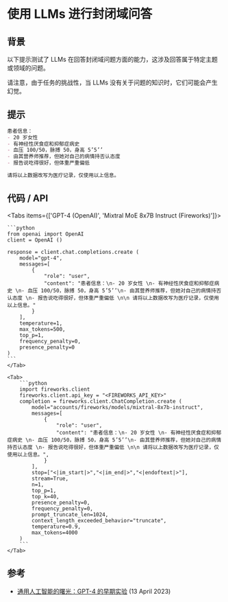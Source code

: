 # 使用 LLMs 进行封闭域问答


## 背景
以下提示测试了 LLMs 在回答封闭域问题方面的能力，这涉及回答属于特定主题或领域的问题。

<Callout type="warning" emoji="⚠️">
    请注意，由于任务的挑战性，当 LLMs 没有关于问题的知识时，它们可能会产生幻觉。
</Callout>

## 提示
```markdown
患者信息：
- 20 岁女性
- 有神经性厌食症和抑郁症病史
- 血压 100/50，脉搏 50，身高 5’5’’
- 由其营养师推荐，但她对自己的病情持否认态度
- 报告说吃得很好，但体重严重偏低

请将以上数据改写为医疗记录，仅使用以上信息。

```

## 代码 / API

<Tabs items={['GPT-4 (OpenAI)', 'Mixtral MoE 8x7B Instruct (Fireworks)']}>
    <Tab>
  
    ```python
    from openai import OpenAI
    client = OpenAI ()

    response = client.chat.completions.create (
        model="gpt-4",
        messages=[
            {
                "role": "user",
                "content": "患者信息：\n- 20 岁女性 \n- 有神经性厌食症和抑郁症病史 \n- 血压 100/50，脉搏 50，身高 5’5’’\n- 由其营养师推荐，但她对自己的病情持否认态度 \n- 报告说吃得很好，但体重严重偏低 \n\n 请将以上数据改写为医疗记录，仅使用以上信息。"
            }
        ],
        temperature=1,
        max_tokens=500,
        top_p=1,
        frequency_penalty=0,
        presence_penalty=0
    )
    ```
    </Tab>

    <Tab>
        ```python
        import fireworks.client
        fireworks.client.api_key = "<FIREWORKS_API_KEY>"
        completion = fireworks.client.ChatCompletion.create (
            model="accounts/fireworks/models/mixtral-8x7b-instruct",
            messages=[
                {
                    "role": "user",
                    "content": "患者信息：\n- 20 岁女性 \n- 有神经性厌食症和抑郁症病史 \n- 血压 100/50，脉搏 50，身高 5’5’’\n- 由其营养师推荐，但她对自己的病情持否认态度 \n- 报告说吃得很好，但体重严重偏低 \n\n 请将以上数据改写为医疗记录，仅使用以上信息。",
                }
            ],
            stop=["<|im_start|>","<|im_end|>","<|endoftext|>"],
            stream=True,
            n=1,
            top_p=1,
            top_k=40,
            presence_penalty=0,
            frequency_penalty=0,
            prompt_truncate_len=1024,
            context_length_exceeded_behavior="truncate",
            temperature=0.9,
            max_tokens=4000
        )
        ```
    </Tab>
</Tabs>

## 参考
- [通用人工智能的曙光：GPT-4 的早期实验](https://arxiv.org/abs/2303.12712) (13 April 2023)